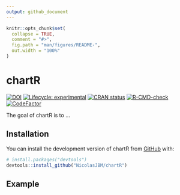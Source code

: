 ```yaml
---
output: github_document
---
```


<!-- README.md is generated from README.Rmd. Please edit that file -->

```r
knitr::opts_chunk$set(
  collapse = TRUE,
  comment = "#>",
  fig.path = "man/figures/README-",
  out.width = "100%"
)
```

# chartR

<!-- badges: start -->
[![DOI](https://zenodo.org/badge/530249852.svg)](https://zenodo.org/badge/latestdoi/530249852)
[![Lifecycle: experimental](https://img.shields.io/badge/lifecycle-experimental-orange.svg)](https://lifecycle.r-lib.org/articles/stages.html#experimental)
[![CRAN status](https://www.r-pkg.org/badges/version/chartR)](https://CRAN.R-project.org/package=chartR)
[![R-CMD-check](https://github.com/NicolasJBM/chartR/actions/workflows/R-CMD-check.yaml/badge.svg)](https://github.com/NicolasJBM/chartR/actions/workflows/R-CMD-check.yaml)
[![CodeFactor](https://www.codefactor.io/repository/github/NicolasJBM/chartR/badge)](https://www.codefactor.io/repository/github/NicolasJBM/chartR)
<!-- badges: end -->

The goal of chartR is to ...

## Installation

You can install the development version of chartR from [GitHub](https://github.com/) with:

``` r
# install.packages("devtools")
devtools::install_github("NicolasJBM/chartR")
```

## Example
